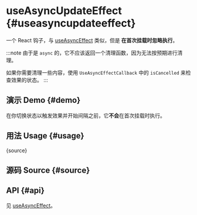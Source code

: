 # useAsyncUpdateEffect {#useasyncupdateeffect}


<HooksType category="Lifecycle" lowLevel />

一个 React 钩子，与 [useAsyncEffect](/reference/use-async-effect) 类似，但是 **在首次挂载时忽略执行**。

:::note
由于是 `async` 的，它不应该返回一个清理函数，因为无法按预期进行清理。

如果你需要清理一些内容，使用 `UseAsyncEffectCallback` 中的 `isCancelled` 来检查效果的状态。
:::

## 演示 Demo {#demo}

在你切换状态以触发效果并开始间隔之前，它**不会**在首次挂载时执行。


<App />

## 用法 Usage {#usage}


<RawCode>{source}</RawCode>

## 源码 Source {#source}


<Source />

## API {#api}

见 [useAsyncEffect](/reference/use-async-effect/#api)。
